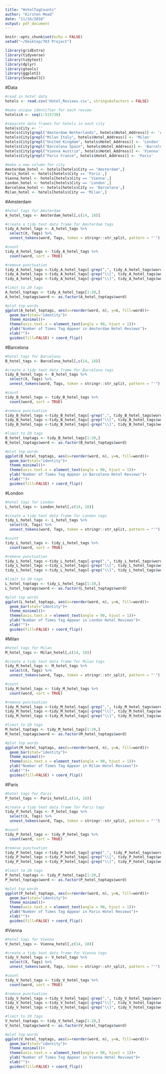 ```yaml
---
title: "HotelTagCounts"
author: "Kirsten Mead"
date: "11/16/2018"
output: pdf_document
---
```


```r
knitr::opts_chunk$set(echo = FALSE)
setwd("~/Desktop/703 Project")

library(gridExtra)
library(tidyverse)
library(tidytext)
library(dplyr)
library(gtools)
library(ggplot2)
library(SnowballC)

```


#Data

```r

#read in hotel data
hotels <- read.csv('Hotel_Reviews.csv', stringsAsFactors = FALSE)

#make unique identifier for each review
hotels$X <- seq(1:515738)

#separate data frames for hotels in each city
hotels$City <- ''
hotels$City[grepl("Amsterdam Netherlands", hotels$Hotel_Address)] <- 'Amsterdam'
hotels$City[grepl("Milan Italy", hotels$Hotel_Address)] <- 'Milan'
hotels$City[grepl("United Kingdom", hotels$Hotel_Address)] <- 'London'
hotels$City[grepl("Barcelona Spain", hotels$Hotel_Address)] <- 'Barcelona'
hotels$City[grepl("Vienna Austria", hotels$Hotel_Address)] <- 'Vienna'
hotels$City[grepl("Paris France", hotels$Hotel_Address)] <- 'Paris'

#make a new column for city
Amsterdam_hotel <- hotels[hotels$City == "Amsterdam",] 
Paris_hotel <- hotels[hotels$City == 'Paris',]
Vienna_hotel <- hotels[hotels$City == 'Vienna',]
London_hotel <- hotels[hotels$City == 'London',]
Barcelona_hotel <- hotels[hotels$City == 'Barcelona',]
Milan_hotel <- hotels[hotels$City == 'Milan',]

```


#Amsterdam 

```r

#hotel tags for Amsterdam
A_hotel_tags <- Amsterdam_hotel[,c(14, 18)]

#create a tidy text data frame for Amsterdam tags
tidy_A_hotel_tags <- A_hotel_tags %>%
  select(X, Tags) %>%
  unnest_tokens(word, Tags, token = stringr::str_split, pattern = "'")

#count
tidy_A_hotel_tags <- tidy_A_hotel_tags %>%
  count(word, sort = TRUE)

#remove punctuation
tidy_A_hotel_tags <-tidy_A_hotel_tags[-grep(",", tidy_A_hotel_tags$word),]
tidy_A_hotel_tags <-tidy_A_hotel_tags[-grep("\\[", tidy_A_hotel_tags$word),]
tidy_A_hotel_tags <-tidy_A_hotel_tags[-grep("\\]", tidy_A_hotel_tags$word),]

#limit to 20 tags
A_hotel_toptags <- tidy_A_hotel_tags[1:20,]
A_hotel_toptags$word <- as.factor(A_hotel_toptags$word)

#plot top words
ggplot(A_hotel_toptags, aes(x=reorder(word, n), y=n, fill=word))+
  geom_bar(stat="identity")+
  theme_minimal()+
  theme(axis.text.x = element_text(angle = 90, hjust = 1))+
  ylab("Number of Times Tag Appear in Amsterdam Hotel Reviews")+
  xlab("")+
  guides(fill=FALSE) + coord_flip()

```

#Barcelona

```r

#hotel tags for Barcelona
B_hotel_tags <- Barcelona_hotel[,c(14, 18)]

#create a tidy text data frame for Barcelona tags
tidy_B_hotel_tags <- B_hotel_tags %>%
  select(X, Tags) %>%
  unnest_tokens(word, Tags, token = stringr::str_split, pattern = "'")

#count
tidy_B_hotel_tags <- tidy_B_hotel_tags %>%
  count(word, sort = TRUE)

#remove punctuation
tidy_B_hotel_tags <-tidy_B_hotel_tags[-grep(",", tidy_B_hotel_tags$word),]
tidy_B_hotel_tags <-tidy_B_hotel_tags[-grep("\\[", tidy_B_hotel_tags$word),]
tidy_B_hotel_tags <-tidy_B_hotel_tags[-grep("\\]", tidy_B_hotel_tags$word),]

#limit to 20 tags
B_hotel_toptags <- tidy_B_hotel_tags[1:20,]
B_hotel_toptags$word <- as.factor(B_hotel_toptags$word)

#plot top words
ggplot(B_hotel_toptags, aes(x=reorder(word, n), y=n, fill=word))+
  geom_bar(stat="identity")+
  theme_minimal()+
  theme(axis.text.x = element_text(angle = 90, hjust = 1))+
  ylab("Number of Times Tag Appear in Barcelona Hotel Reviews")+
  xlab("")+
  guides(fill=FALSE) + coord_flip()

```

#London

```r

#hotel tags for London
L_hotel_tags <- London_hotel[,c(14, 18)]

#create a tidy text data frame for London tags
tidy_L_hotel_tags <- L_hotel_tags %>%
  select(X, Tags) %>%
  unnest_tokens(word, Tags, token = stringr::str_split, pattern = "'")

#count
tidy_L_hotel_tags <- tidy_L_hotel_tags %>%
  count(word, sort = TRUE)

#remove punctuation
tidy_L_hotel_tags <-tidy_L_hotel_tags[-grep(",", tidy_L_hotel_tags$word),]
tidy_L_hotel_tags <-tidy_L_hotel_tags[-grep("\\[", tidy_L_hotel_tags$word),]
tidy_L_hotel_tags <-tidy_L_hotel_tags[-grep("\\]", tidy_L_hotel_tags$word),]

#limit to 20 tags
L_hotel_toptags <- tidy_L_hotel_tags[1:20,]
L_hotel_toptags$word <- as.factor(L_hotel_toptags$word)

#plot top words
ggplot(L_hotel_toptags, aes(x=reorder(word, n), y=n, fill=word))+
  geom_bar(stat="identity")+
  theme_minimal()+
  theme(axis.text.x = element_text(angle = 90, hjust = 1))+
  ylab("Number of Times Tag Appear in London Hotel Reviews")+
  xlab("")+
  guides(fill=FALSE) + coord_flip()

```


#Milan

```r

#hotel tags for Milan
M_hotel_tags <- Milan_hotel[,c(14, 18)]

#create a tidy text data frame for Milan tags
tidy_M_hotel_tags <- M_hotel_tags %>%
  select(X, Tags) %>%
  unnest_tokens(word, Tags, token = stringr::str_split, pattern = "'")

#count
tidy_M_hotel_tags <- tidy_M_hotel_tags %>%
  count(word, sort = TRUE)

#remove punctuation
tidy_M_hotel_tags <-tidy_M_hotel_tags[-grep(",", tidy_M_hotel_tags$word),]
tidy_M_hotel_tags <-tidy_M_hotel_tags[-grep("\\[", tidy_M_hotel_tags$word),]
tidy_M_hotel_tags <-tidy_M_hotel_tags[-grep("\\]", tidy_M_hotel_tags$word),]

#limit to 20 tags
M_hotel_toptags <- tidy_M_hotel_tags[1:20,]
M_hotel_toptags$word <- as.factor(M_hotel_toptags$word)

#plot top words
ggplot(M_hotel_toptags, aes(x=reorder(word, n), y=n, fill=word))+
  geom_bar(stat="identity")+
  theme_minimal()+
  theme(axis.text.x = element_text(angle = 90, hjust = 1))+
  ylab("Number of Times Tag Appear in Milan Hotel Reviews")+
  xlab("")+
  guides(fill=FALSE) + coord_flip()

```

#Paris

```r

#hotel tags for Paris
P_hotel_tags <- Paris_hotel[,c(14, 18)]

#create a tidy text data frame for Paris tags
tidy_P_hotel_tags <- P_hotel_tags %>%
  select(X, Tags) %>%
  unnest_tokens(word, Tags, token = stringr::str_split, pattern = "'")

#count
tidy_P_hotel_tags <- tidy_P_hotel_tags %>%
  count(word, sort = TRUE)

#remove punctuation
tidy_P_hotel_tags <-tidy_P_hotel_tags[-grep(",", tidy_P_hotel_tags$word),]
tidy_P_hotel_tags <-tidy_P_hotel_tags[-grep("\\[", tidy_P_hotel_tags$word),]
tidy_P_hotel_tags <-tidy_P_hotel_tags[-grep("\\]", tidy_P_hotel_tags$word),]

#limit to 20 tags
P_hotel_toptags <- tidy_P_hotel_tags[1:20,]
P_hotel_toptags$word <- as.factor(P_hotel_toptags$word)

#plot top words
ggplot(P_hotel_toptags, aes(x=reorder(word, n), y=n, fill=word))+
  geom_bar(stat="identity")+
  theme_minimal()+
  theme(axis.text.x = element_text(angle = 90, hjust = 1))+
  ylab("Number of Times Tag Appear in Paris Hotel Reviews")+
  xlab("")+
  guides(fill=FALSE) + coord_flip()

```


#Vienna

```r

#hotel tags for Vienna
V_hotel_tags <- Vienna_hotel[,c(14, 18)]

#create a tidy text data frame for Vienna tags
tidy_V_hotel_tags <- V_hotel_tags %>%
  select(X, Tags) %>%
  unnest_tokens(word, Tags, token = stringr::str_split, pattern = "'")

#count
tidy_V_hotel_tags <- tidy_V_hotel_tags %>%
  count(word, sort = TRUE)

#remove punctuation
tidy_V_hotel_tags <-tidy_V_hotel_tags[-grep(",", tidy_V_hotel_tags$word),]
tidy_V_hotel_tags <-tidy_V_hotel_tags[-grep("\\[", tidy_V_hotel_tags$word),]
tidy_V_hotel_tags <-tidy_V_hotel_tags[-grep("\\]", tidy_V_hotel_tags$word),]

#limit to 20 tags
V_hotel_toptags <- tidy_V_hotel_tags[1:20,]
V_hotel_toptags$word <- as.factor(V_hotel_toptags$word)

#plot top words
ggplot(V_hotel_toptags, aes(x=reorder(word, n), y=n, fill=word))+
  geom_bar(stat="identity")+
  theme_minimal()+
  theme(axis.text.x = element_text(angle = 90, hjust = 1))+
  ylab("Number of Times Tag Appear in Vienna Hotel Reviews")+
  xlab("")+
  guides(fill=FALSE) + coord_flip()

```
